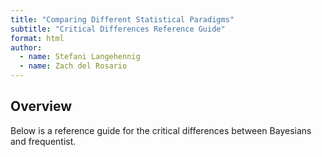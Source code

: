 ```yaml
---
title: "Comparing Different Statistical Paradigms"
subtitle: "Critical Differences Reference Guide"
format: html
author: 
  - name: Stefani Langehennig
  - name: Zach del Rosario
---
```


## Overview

Below is a reference guide for the critical differences between Bayesians and frequentist. 


